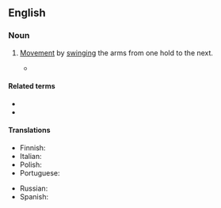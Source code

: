 ==English==
{{wikipedia}}

===Noun===
{{en-noun|~}}

# {{lb|en|zoology}} [[movement|Movement]] by [[swinging]] the arms from one hold to the next.
#* {{quote-text|year=1998|author=National Research Council (U. S.)|title=[http://books.google.com/books?id=E1pCTOrhh6kC&pg=PA23&dq=brachiation&sig=gUWdfwQpymXnKMTSTEtUpKzCPrMThe Psychological Well-Being of Nonhuman Primates]|page=23|passage=Species that normally move by '''brachiation''' (swinging from hand to hand while hanging from supports) or vertical leaping and clinging require substantially different cage designs from conventional quadrapedal striders even if all are of similar body weight.}}

====Related terms====
* {{l|en|brachiate}}
* {{l|en|brachiator}}

====Translations====
{{trans-top|movement by swinging arms between holds}}
* Finnish: {{t+|fi|roikkuminen}}
* Italian: {{t+|it|brachiazione|f}}
* Polish: {{t|pl|brachiacja|f}}
* Portuguese: {{t|pt|braquiação|f}}
{{trans-mid}}
* Russian: {{t|ru|брахиа́ция|f}}
* Spanish: {{t|es|braquiación|f}}
{{trans-bottom}}